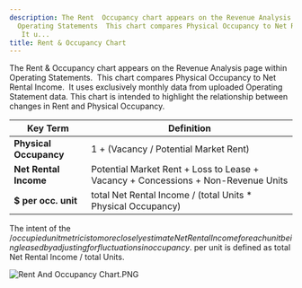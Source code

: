 ```yaml
---
description: The Rent  Occupancy chart appears on the Revenue Analysis page within
  Operating Statements  This chart compares Physical Occupancy to Net Rental Income
   It u...
title: Rent & Occupancy Chart
---
```


The Rent & Occupancy chart appears on the Revenue Analysis page within Operating Statements.  This chart compares Physical Occupancy to Net Rental Income.  It uses exclusively monthly data from uploaded Operating Statement data. This chart is intended to highlight the relationship between changes in Rent and Physical Occupancy.




| Key Term | Definition |
| --- | --- |
| **Physical Occupancy** | 1 + (Vacancy / Potential Market Rent) |
| **Net Rental Income** | Potential Market Rent + Loss to Lease + Vacancy + Concessions + Non-Revenue Units |
| **$ per occ. unit** | total Net Rental Income / (total Units \* Physical Occupancy) |


The intent of the $/occupied unit metric is to more closely estimate Net Rental Income for each unit being leased by adjusting for fluctuations in occupancy.  $ per unit is defined as total Net Rental Income / total Units. 


<Frame>
  <img src="/images/rediq/a16af651d235a9f7502c36c12b5042f9499bc9e2.png" alt="Rent And Occupancy Chart.PNG" />
</Frame>